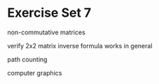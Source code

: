 # Exercise Set 7 {.unlisted .unnumbered}

non-commutative matrices

verify 2x2 matrix inverse formula works in general


path counting

computer graphics

